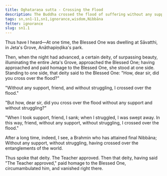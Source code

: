 ```yaml
---
title: Oghataraṇa sutta - Crossing the Flood
description: The Buddha crossed the flood of suffering without any support and without struggling.
tags: sn,sn1-11,sn1,ignorance,wisdom,Nibbāna
fetter: ignorance
slug: sn1.1
---
```


Thus have I heard—At one time, the Blessed One was dwelling at Sāvatthi, in Jeta's Grove, Anāthapiṇḍika's park.

Then, when the night had advanced, a certain deity, of surpassing beauty, illuminating the entire Jeta's Grove, approached the Blessed One; having approached and paid homage to the Blessed One, she stood at one side. Standing to one side, that deity said to the Blessed One: "How, dear sir, did you cross over the flood?"

"Without any support, friend, and without struggling, I crossed over the flood."

"But how, dear sir, did you cross over the flood without any support and without struggling?"

"When I took support, friend, I sank; when I struggled, I was swept away. In this way, friend, without any support, without struggling, I crossed over the flood."

After a long time, indeed, I see,
a Brahmin who has attained final Nibbāna;
Without any support, without struggling,
having crossed over the entanglements of the world.

Thus spoke that deity. The Teacher approved. Then that deity, having said "The Teacher approved," paid homage to the Blessed One, circumambulated him, and vanished right there.